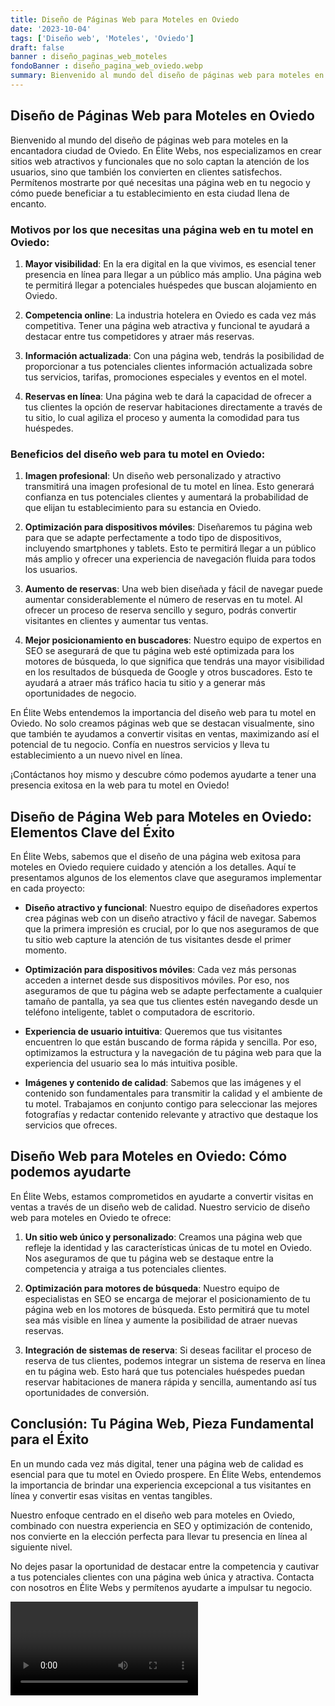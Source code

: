 ```yaml
---
title: Diseño de Páginas Web para Moteles en Oviedo
date: '2023-10-04'
tags: ['Diseño web', 'Moteles', 'Oviedo']
draft: false
banner : diseño_paginas_web_moteles
fondoBanner : diseño_pagina_web_oviedo.webp
summary: Bienvenido al mundo del diseño de páginas web para moteles en la encantadora ciudad de Oviedo. En Élite Webs, nos especializamos en crear sitios web atractivos y funcionales que no solo captan la atención de los usuarios, sino que también los convierten en clientes satisfechos. Permítenos mostrarte por qué necesitas una página web en tu negocio y cómo puede beneficiar a tu establecimiento en esta ciudad llena de encanto.
---
```


## Diseño de Páginas Web para Moteles en Oviedo

Bienvenido al mundo del diseño de páginas web para moteles en la encantadora ciudad de Oviedo. En Élite Webs, nos especializamos en crear sitios web atractivos y funcionales que no solo captan la atención de los usuarios, sino que también los convierten en clientes satisfechos. Permítenos mostrarte por qué necesitas una página web en tu negocio y cómo puede beneficiar a tu establecimiento en esta ciudad llena de encanto.

### Motivos por los que necesitas una página web en tu motel en Oviedo:

1. **Mayor visibilidad**: En la era digital en la que vivimos, es esencial tener presencia en línea para llegar a un público más amplio. Una página web te permitirá llegar a potenciales huéspedes que buscan alojamiento en Oviedo.

2. **Competencia online**: La industria hotelera en Oviedo es cada vez más competitiva. Tener una página web atractiva y funcional te ayudará a destacar entre tus competidores y atraer más reservas.

3. **Información actualizada**: Con una página web, tendrás la posibilidad de proporcionar a tus potenciales clientes información actualizada sobre tus servicios, tarifas, promociones especiales y eventos en el motel.

4. **Reservas en línea**: Una página web te dará la capacidad de ofrecer a tus clientes la opción de reservar habitaciones directamente a través de tu sitio, lo cual agiliza el proceso y aumenta la comodidad para tus huéspedes.

### Beneficios del diseño web para tu motel en Oviedo:

1. **Imagen profesional**: Un diseño web personalizado y atractivo transmitirá una imagen profesional de tu motel en línea. Esto generará confianza en tus potenciales clientes y aumentará la probabilidad de que elijan tu establecimiento para su estancia en Oviedo.

2. **Optimización para dispositivos móviles**: Diseñaremos tu página web para que se adapte perfectamente a todo tipo de dispositivos, incluyendo smartphones y tablets. Esto te permitirá llegar a un público más amplio y ofrecer una experiencia de navegación fluida para todos los usuarios.

3. **Aumento de reservas**: Una web bien diseñada y fácil de navegar puede aumentar considerablemente el número de reservas en tu motel. Al ofrecer un proceso de reserva sencillo y seguro, podrás convertir visitantes en clientes y aumentar tus ventas.

4. **Mejor posicionamiento en buscadores**: Nuestro equipo de expertos en SEO se asegurará de que tu página web esté optimizada para los motores de búsqueda, lo que significa que tendrás una mayor visibilidad en los resultados de búsqueda de Google y otros buscadores. Esto te ayudará a atraer más tráfico hacia tu sitio y a generar más oportunidades de negocio.

En Élite Webs entendemos la importancia del diseño web para tu motel en Oviedo. No solo creamos páginas web que se destacan visualmente, sino que también te ayudamos a convertir visitas en ventas, maximizando así el potencial de tu negocio. Confía en nuestros servicios y lleva tu establecimiento a un nuevo nivel en línea.

¡Contáctanos hoy mismo y descubre cómo podemos ayudarte a tener una presencia exitosa en la web para tu motel en Oviedo!

<GifSeo />

<Cta />

## Diseño de Página Web para Moteles en Oviedo: Elementos Clave del Éxito

En Élite Webs, sabemos que el diseño de una página web exitosa para moteles en Oviedo requiere cuidado y atención a los detalles. Aquí te presentamos algunos de los elementos clave que aseguramos implementar en cada proyecto:

- **Diseño atractivo y funcional**: Nuestro equipo de diseñadores expertos crea páginas web con un diseño atractivo y fácil de navegar. Sabemos que la primera impresión es crucial, por lo que nos aseguramos de que tu sitio web capture la atención de tus visitantes desde el primer momento.

- **Optimización para dispositivos móviles**: Cada vez más personas acceden a internet desde sus dispositivos móviles. Por eso, nos aseguramos de que tu página web se adapte perfectamente a cualquier tamaño de pantalla, ya sea que tus clientes estén navegando desde un teléfono inteligente, tablet o computadora de escritorio.

- **Experiencia de usuario intuitiva**: Queremos que tus visitantes encuentren lo que están buscando de forma rápida y sencilla. Por eso, optimizamos la estructura y la navegación de tu página web para que la experiencia del usuario sea lo más intuitiva posible.

- **Imágenes y contenido de calidad**: Sabemos que las imágenes y el contenido son fundamentales para transmitir la calidad y el ambiente de tu motel. Trabajamos en conjunto contigo para seleccionar las mejores fotografías y redactar contenido relevante y atractivo que destaque los servicios que ofreces.

## Diseño Web para Moteles en Oviedo: Cómo podemos ayudarte

En Élite Webs, estamos comprometidos en ayudarte a convertir visitas en ventas a través de un diseño web de calidad. Nuestro servicio de diseño web para moteles en Oviedo te ofrece:

1. **Un sitio web único y personalizado**: Creamos una página web que refleje la identidad y las características únicas de tu motel en Oviedo. Nos aseguramos de que tu página web se destaque entre la competencia y atraiga a tus potenciales clientes.

2. **Optimización para motores de búsqueda**: Nuestro equipo de especialistas en SEO se encarga de mejorar el posicionamiento de tu página web en los motores de búsqueda. Esto permitirá que tu motel sea más visible en línea y aumente la posibilidad de atraer nuevas reservas.

3. **Integración de sistemas de reserva**: Si deseas facilitar el proceso de reserva de tus clientes, podemos integrar un sistema de reserva en línea en tu página web. Esto hará que tus potenciales huéspedes puedan reservar habitaciones de manera rápida y sencilla, aumentando así tus oportunidades de conversión.

## Conclusión: Tu Página Web, Pieza Fundamental para el Éxito

En un mundo cada vez más digital, tener una página web de calidad es esencial para que tu motel en Oviedo prospere. En Élite Webs, entendemos la importancia de brindar una experiencia excepcional a tus visitantes en línea y convertir esas visitas en ventas tangibles.

Nuestro enfoque centrado en el diseño web para moteles en Oviedo, combinado con nuestra experiencia en SEO y optimización de contenido, nos convierte en la elección perfecta para llevar tu presencia en línea al siguiente nivel.

No dejes pasar la oportunidad de destacar entre la competencia y cautivar a tus potenciales clientes con una página web única y atractiva. Contacta con nosotros en Élite Webs y permítenos ayudarte a impulsar tu negocio.

<Video />

<CtaBot job='Moteles' city='Oviedo'/>

<Gmaps query='Oviedo+españa+maps' />